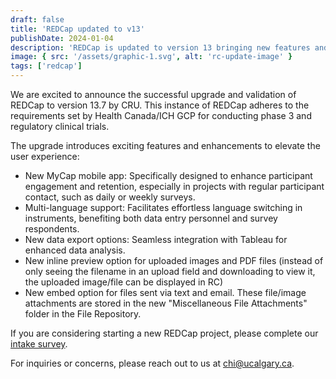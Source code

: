 ```yaml
---
draft: false
title: 'REDCap updated to v13'
publishDate: 2024-01-04
description: 'REDCap is updated to version 13 bringing new features and enhancements to elevate the user experience'
image: { src: '/assets/graphic-1.svg', alt: 'rc-update-image' }
tags: ['redcap']
---
```


We are excited to announce the successful upgrade and validation of REDCap to version 13.7 by CRU. This instance of REDCap adheres to the requirements set by Health Canada/ICH GCP for conducting phase 3 and regulatory clinical trials.

The upgrade introduces exciting features and enhancements to elevate the user experience:

- New MyCap mobile app: Specifically designed to enhance participant engagement and retention, especially in projects with regular participant contact, such as daily or weekly surveys.
- Multi-language support: Facilitates effortless language switching in instruments, benefiting both data entry personnel and survey respondents.
- New data export options: Seamless integration with Tableau for enhanced data analysis.
- New inline preview option for uploaded images and PDF files (instead of only seeing the filename in an upload field and downloading to view it, the uploaded image/file can be displayed in RC)
- New embed option for files sent via text and email. These file/image attachments are stored in the new "Miscellaneous File Attachments" folder in the File Repository.

If you are considering starting a new REDCap project, please complete our [intake survey](https://redcap.ucalgary.ca/surveys/?s=7L49EPE94D).

For inquiries or concerns, please reach out to us at chi@ucalgary.ca.
